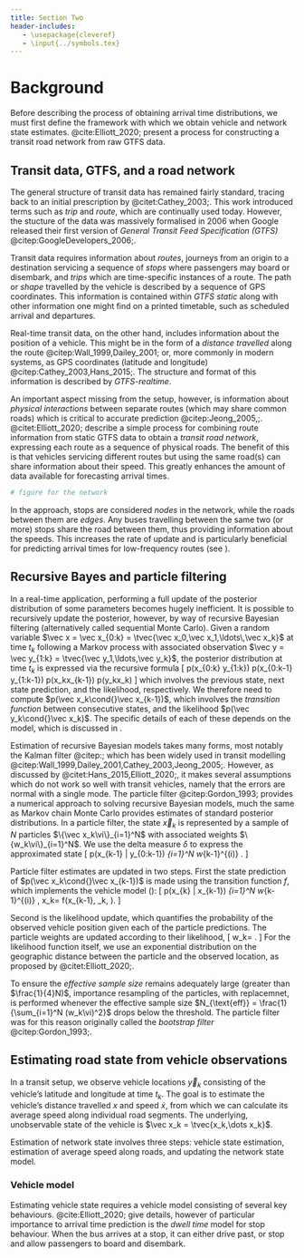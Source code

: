 ```yaml
---
title: Section Two
header-includes:
   - \usepackage{cleveref}
   - \input{../symbols.tex}
---
```


# Background

Before describing the process of obtaining arrival time distributions, we must first define the framework with which we obtain vehicle and network state estimates. @cite:Elliott_2020; present a process for constructing a transit road network from raw GTFS data.


## Transit data, GTFS, and a road network

The general structure of transit data has remained fairly standard, tracing back to an initial prescription by @citet:Cathey_2003;. This work introduced terms such as *trip* and *route*, which are continually used today. However, the stucture of the data was massively formalised in 2006 when Google released their first version of *General Transit Feed Specification (GTFS)* @citep:GoogleDevelopers_2006;.

Transit data requires information about *routes*, journeys from an origin to a destination servicing a sequence of *stops* where passengers may board or disembark, and *trips* which are time-specific instances of a route. The path or *shape* travelled by the vehicle is described by a sequence of GPS coordinates. This information is contained within *GTFS static* along with other information one might find on a printed timetable, such as scheduled arrival and departures.

Real-time transit data, on the other hand, includes information about the position of a vehicle. This might be in the form of a *distance travelled* along the route @citep:Wall_1999,Dailey_2001; or, more commonly in modern systems, as GPS coordinates (latitude and longitude) @citep:Cathey_2003,Hans_2015;. The structure and format of this information is described by *GTFS-realtime*.

An important aspect missing from the setup, however, is information about *physical interactions* between separate routes (which may share common roads) which is critical to accurate prediction @citep:Jeong_2005,;. @citet:Elliott_2020; describe a simple process for combining route information from static GTFS data to obtain a *transit road network*, expressing each route as a sequence of physical roads. The benefit of this is that vehicles servicing different routes but using the same road(s) can share information about their speed. This greatly enhances the amount of data available for forecasting arrival times.

```r
# figure for the network
```

In the approach, stops are considered *nodes* in the network, while the roads between them are *edges*. Any buses travelling between the same two (or more) stops share the road between them, thus providing information about the speeds. This increases the rate of update and is particularly beneficial for predicting arrival times for low-frequency routes (see \cref{predicting-arrival-time}).

<!--
The structure of public transport systems is very similar across the globe, so much so that Google developed GTFS @citep:GoogleDevelopers_2006; to standardise the way transport agencies organise and distribute transit data. GTFS consists of two core components: *static*, which contains pre-defined information, such as routes and stops, and *real-time*, which contains vehicle location and other data collected in real-time.

Static GTFS contains *structural* data, descibing information one might observe on a printed timetable. This includes route information about trips (instances of a route at a specific time), the geographical path the vehicle takes, and the stops it services. This provides the basis of transit data, and plays a key role in developing the aforementioned *transit network*.

Real-time GTFS descibes how live data, such as the location of a bus, or its time of arrival at or departure from a bus stop, is formatted. Vehicle locations allow users to track the progress of the vehicle along its route, and are often updated every 10--30\ seconds. In some implementations, such as in Auckland, they are also triggered by events such as arrival at a bus stop or (major) intersection. Arrival and departure events, on the other hand, are triggered whenever the bus arrives at or departs from a bus stop (or at least thinks it does), and include the time of the event and, if scheduled arrival times are available, the *delay* between scheduled and actual arrival (or departure).

A huge benefit of GTFS being adopted widely around the world is that developers can easily access transit feeds for different providers in different cities and countries using the same structure. Any application developed using (only) GTFS information can, technically, be redeployed to any other system also using GTFS. For this reason, we opted to develop our application framework based solely on GTFS data, as described next. -->

<!-- ## A transit road network

One important predictor of bus arrival is travel time @citep:Shalaby_2004;. However, previous research has focused on situations where either only a single route is considered, or else different routes and combined by manually locating common road segments. This is, of course, not easy or even possible to automate. @cite:Elliott_2020; proposed a method of developing a transit road network from only GTFS data by identifying *nodes* (bus stops and intersections) and the *edges* (roads) between them.

Here, we use the simplest version of this method, which places nodes at bus stops. Thus, any two routes that share the same sub-sequence of bus stops are assumed to follow the same path between them (this is almost always the case). By expressing the route as a series of nodes and road segments, we can begin to share information across routes.

The goal is to model vehicles as they travel along their respective routes, estimating their average speed along each road segment. Having traversed a road segment, the data is passed to the network to update the real-time traffic state. This can in turn be used, optionally with a forecasting function, to predict a future travel time of a bus along the road, which is used in arrival time prediction. -->


## Recursive Bayes and particle filtering

In a real-time application, performing a full update of the posterior distribution of some parameters becomes hugely inefficient. It is possible to recursively update the posterior, however, by way of recursive Bayesian filtering (alternatively called sequential Monte Carlo). Given a random variable $\vec x = \vec x_{0:k} = \tvec{\vec x_0,\vec x_1,\ldots\,\vec x_k}$ at time $t_k$ following a Markov process with associated observation $\vec y = \vec y_{1:k} = \tvec{\vec y_1,\ldots,\vec y_k}$, the posterior distribution at time $t_k$ is expressed via the recursive formula
\[
p(\vec x_{0:k}\cond{} \vec y_{1:k}) \propto
   p(\vec x_{0:k-1}\cond{} \vec y_{1:k-1})
   p(\vec x_k\cond{}\vec x_{k-1})
   p(\vec y_k\cond{}\vec x_k)
\]
which involves the previous state, next state prediction, and the likelihood, respectively. We therefore need to compute $p(\vec x_k\cond{}\vec x_{k-1})$, which involves the *transition function* between consecutive states, and the likelihood $p(\vec y_k\cond{}\vec x_k)$. The specific details of each of these depends on the model, which is discussed in \cref{estimating-road-state-from-vehicle-observations}.


Estimation of recursive Bayesian models takes many forms, most notably the Kalman filter @citep:; which has been widely used in transit modelling @citep:Wall_1999,Dailey_2001,Cathey_2003,Jeong_2005;. However, as discussed by @citet:Hans_2015,Elliott_2020;, it makes several assumptions which do not work so well with transit vehicles, namely that the errors are normal with a single mode. The particle filter @citep:Gordon_1993; provides a numerical approach to solving recursive Bayesian models, much the same as Markov chain Monte Carlo provides estimates of standard posterior distributions. In a particle filter, the state $\vec x_k$ is represented by a sample of $N$\ particles $\{\vec x_k\vi\}_{i=1}^N$ with associated weights $\{w_k\vi\}_{i=1}^N$. We use the delta measure $\delta$ to express the approximated state
\[
   p(\vec x_{k-1} | \vec y_{0:k-1}) \approx \sum_{i=1}^N w_{k-1}^{(i)} \DiracMeasure{\vec x_{k-1}^{(i)}}{\vec x_{k-1}}.
\]

Particle filter estimates are updated in two steps. First the state prediction of $p(\vec x_k\cond{}\vec x_{k-1})$ is made using the transition function $f$, which implements the vehicle model (\cref{vehicle-model}):
\[
   p(\vec x_{k} | \vec x_{k-1}) \approx
      \sum_{i=1}^N w_{k-1}^{(i)}
         \DiracMeasure{\vec x_{k}^{(i)}}{\vec x_{k}},\quad
   \vec x_k\vi = f(\vec x_{k-1}\vi, \Delta_k, \sigma).
\]

Second is the likelihood update, which quantifies the probability of the observed vehicle position given each of the particle predictions. The particle weights are updated according to their likelihood,
\[
w_k\vi =
   \frac{w_{k-1}\vi p(\vec y_k\cond{}\vec x_k\vi)}{
      \sum_{j=1}^N w_{k-1}\vi[j] p(\vec y_k\cond{}\vec x_k\vi[j])
   }.
\]
For the likelihood function itself, we use an exponential distribution on the geographic distance between the particle and the observed location, as proposed by @citet:Elliott_2020;.

To ensure the *effective sample size* remains adequately large (greater than $\frac{1}{4}N)$, importance resampling of the particles, with replacemnet, is performed whenever the effective sample size $N_{\text{eff}} = \frac{1}{\sum_{i=1}^N (w_k\vi)^2}$ drops below the threshold. The particle filter was for this reason originally called the *bootstrap filter* @citep:Gordon_1993;.


## Estimating road state from vehicle observations

In a transit setup, we observe vehicle locations $\vec y_k$ consisting of the vehicle's latitude and longitude at time $t_k$. The goal is to estimate the vehicle's distance travelled $x$ and speed $\dot x$, from which we can calculate its average speed along individual road segments. The underlying, unobservable state of the vehicle is $\vec x_k = \tvec{x_k,\dots x_k}$.

Estimation of network state involves three steps: vehicle state estimation, estimation of average speed along roads, and updating the network state model.


### Vehicle model

Estimating vehicle state requires a vehicle model consisting of several key behaviours. @cite:Elliott_2020; give details, however of particular importance to arrival time prediction is the *dwell time* model for stop behaviour. When the bus arrives at a stop, it can either drive past, or stop and allow passengers to board and disembark.




<!--

Estimation of vehicle state in real-time commonly uses *recursive Bayesian estimation*, in which the posterior becomes the prior for the next iteration. Particle filters are a powerful method of estimating successive states, as they make few assumptions and, most importantly, cover a large range of possible trajectories, even when there is a high degree of multimodality as is the case with transit data (e.g., around bus stops). Here, I give a brief overview of the particle filter which was used by @citet:Elliott_2020; to estimate vehicle state.

In a recurisive Bayesian model, the underlying state we are interested in is denoted $\vec{x} = \vec x_{0:k} = \left[\vec x_0, \vec x_1, \ldots, \vec x_k\right]$. It can rarely be observed directly, and instead we obtain measurements $\vec y = \vec y_{1:k} = \left[\vec y_1, \ldots, \vec y_k\right]$.  In a particle filter @citep:Gordon_1993;, this state is represented by a weighted sample of *points*,
and makes use of the delta measure $\delta$,
\[
   p(\vec x_{k-1} | \vec y_{0:k-1}) \approx \sum_{i=1}^N w_{k-1}^{(i)} \DiracMeasure{\vec x_{k-1}^{(i)}}{\vec x_{k-1}}.
\]
@citet:Elliott_2020; describe the particle filter in detail, with discussion of its use for modelling transit vehicles in real-time. However, here we only discuss the merits of the particle filter, and need no more details than given already.

The main advantage of the particle filter is, as mentioned, its ability to cope with a wide range of plausible, discontinuous trajectories. This often happens in transit data as the bus passes bus stops at which it may or may not stop. It's main downside is the computational demand, since we need 1000s of particles in memory for each vehicle, and perform transitions and updates to each of them. However, @citet:Elliott_2020; have shown that, so long as it is programmed efficiently, the particle filter can run fast enough to be feasible in a real-time setting, at least for updating vehicle states.

In the next section, we make use of the flexible nature of the particle filter in that each particle is transitioned independently, making it possible to account for a wide variety of complex behaviours. These most notably include bus stops, which introduce a lot of uncertainty, but also layovers, which can result in a wide temporal gap between possible arrival times.

The particle filter allows us to estimate the state of a vehicle and, most importantly, it's average speed along road segments:
\[
   p(b_\ell | \vec y_{1:k}) \approx
   \sum_{i=1}^N w_{k}^{(i)} \DiracMeasure{b_{\ell}^{(i)}}{b_{\ell}}.
\] -->

<!--
## Estimating network state

Having obtained a estimate of the speed of each vehicle along a road, we can proceed to updating the state of the road network itself. This uses a Kalman filter to update the state, $\vec \beta_c$, using the estimated vehicle speeds.

This all provides a flexible method for modelling real-time traffic conditions in any network using only GTFS, and not rely on other data sources (for example taxis or video cameras).

We use a hierarchical model on vehicle travel times, as individual vehicles have different average speeds, even if they travel at the same time, due to different driver behavior and other factors. The between-vehicle noise parameter $\NWvar_\ell$ describes this, and is estimated from historical data.

The observations are also uncertain, as they are estimated from the particle filter. We can assume between-vehicle and measurement uncertainties are independent, so the total variance of observations is
\[ \Var{b_\ell | \vec y_{1:k}} = \NWerr_\ell^2 + \NWvar_\ell^2. \]
The system noise $\NWnoise$ is also estimated from historical data. Together we can quickly update the network state using the information variance of the Kalman filter (since this allows data from multiple sources simultaneously, which can happen when two or more buses are travelling one behind the other).

The result is an estimate of the state of the network at time $t_c$,
\[
   p(\NWstate_c | \cup_m \cup_\ell\ \NWobs_{\ell,c,m}) \sim
   \Normal{\vec\NWstate_\ell}{\NWstatevar^2}.
\]
This can be used to predict the travel time of buses.

If a forecast function is available, we could also forecast future travel time based on current state and historical trends, and this would be incorporated. -->
